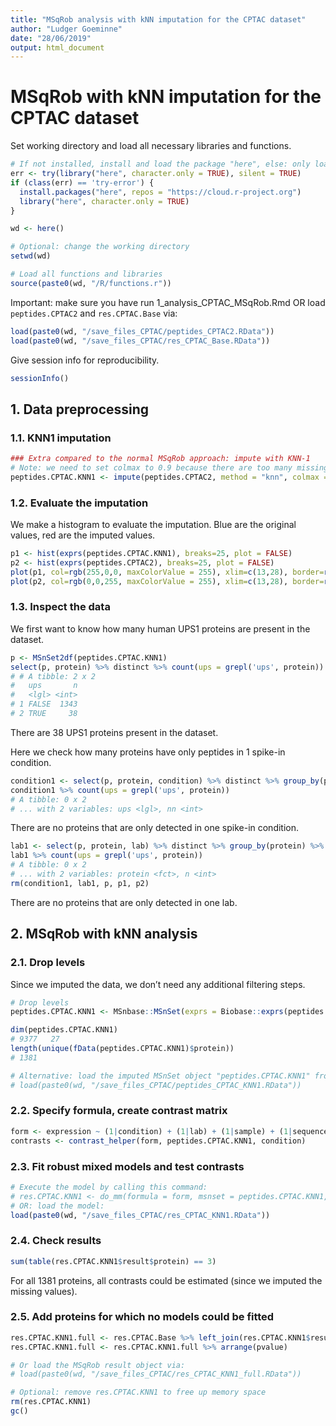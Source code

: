 ```yaml
---
title: "MSqRob analysis with kNN imputation for the CPTAC dataset"
author: "Ludger Goeminne"
date: "28/06/2019"
output: html_document
---
```


# MSqRob with kNN imputation for the CPTAC dataset

Set working directory and load all necessary libraries and functions.

```r
# If not installed, install and load the package "here", else: only load the package.
err <- try(library("here", character.only = TRUE), silent = TRUE)
if (class(err) == 'try-error') {
  install.packages("here", repos = "https://cloud.r-project.org")
  library("here", character.only = TRUE)
}

wd <- here()

# Optional: change the working directory
setwd(wd)

# Load all functions and libraries
source(paste0(wd, "/R/functions.r"))
```

Important: make sure you have run 1_analysis_CPTAC_MSqRob.Rmd OR load `peptides.CPTAC2` and `res.CPTAC.Base` via:

```r
load(paste0(wd, "/save_files_CPTAC/peptides_CPTAC2.RData"))
load(paste0(wd, "/save_files_CPTAC/res_CPTAC_Base.RData"))
```

Give session info for reproducibility.

```r
sessionInfo()
```

## 1. Data preprocessing

### 1.1. KNN1 imputation

```r
### Extra compared to the normal MSqRob approach: impute with KNN-1
# Note: we need to set colmax to 0.9 because there are too many missing values...
peptides.CPTAC.KNN1 <- impute(peptides.CPTAC2, method = "knn", colmax = 0.9)
```

### 1.2. Evaluate the imputation

We make a histogram to evaluate the imputation. Blue are the original values, red are the imputed values.

```r
p1 <- hist(exprs(peptides.CPTAC.KNN1), breaks=25, plot = FALSE)
p2 <- hist(exprs(peptides.CPTAC2), breaks=25, plot = FALSE)
plot(p1, col=rgb(255,0,0, maxColorValue = 255), xlim=c(13,28), border=rgb(255,165,0, maxColorValue = 255), main = "kNN imputation", xlab = "log2(peptide intensity)")  # first histogram
plot(p2, col=rgb(0,0,255, maxColorValue = 255), xlim=c(13,28), border=rgb(0,165,255, maxColorValue = 255), add=TRUE)  # second histogram
```

### 1.3. Inspect the data

We first want to know how many human UPS1 proteins are present in the dataset.

```r
p <- MSnSet2df(peptides.CPTAC.KNN1)
select(p, protein) %>% distinct %>% count(ups = grepl('ups', protein))
# # A tibble: 2 x 2
#   ups       n
#   <lgl> <int>
# 1 FALSE  1343
# 2 TRUE     38
```

There are 38 UPS1 proteins present in the dataset.

Here we check how many proteins have only peptides in 1 spike-in condition.

```r
condition1 <- select(p, protein, condition) %>% distinct %>% group_by(protein) %>% count %>% ungroup %>% filter(n == 1)
condition1 %>% count(ups = grepl('ups', protein))
# A tibble: 0 x 2
# ... with 2 variables: ups <lgl>, nn <int>
```

There are no proteins that are only detected in one spike-in condition.

```r
lab1 <- select(p, protein, lab) %>% distinct %>% group_by(protein) %>% count %>% ungroup %>% filter(n == 1)
lab1 %>% count(ups = grepl('ups', protein))
# A tibble: 0 x 2
# ... with 2 variables: protein <fct>, n <int>
rm(condition1, lab1, p, p1, p2)
```

There are no proteins that are only detected in one lab.

## 2. MSqRob with kNN analysis

### 2.1. Drop levels

Since we imputed the data, we don't need any additional filtering steps.

```r
# Drop levels
peptides.CPTAC.KNN1 <- MSnbase::MSnSet(exprs = Biobase::exprs(peptides.CPTAC.KNN1), fData = droplevels(Biobase::fData(peptides.CPTAC.KNN1)), pData = Biobase::pData(peptides.CPTAC.KNN1))

dim(peptides.CPTAC.KNN1)
# 9377   27
length(unique(fData(peptides.CPTAC.KNN1)$protein))
# 1381

# Alternative: load the imputed MSnSet object "peptides.CPTAC.KNN1" from:
# load(paste0(wd, "/save_files_CPTAC/peptides_CPTAC_KNN1.RData"))
```

### 2.2. Specify formula, create contrast matrix

```r
form <- expression ~ (1|condition) + (1|lab) + (1|sample) + (1|sequence)
contrasts <- contrast_helper(form, peptides.CPTAC.KNN1, condition)
```

### 2.3. Fit robust mixed models and test contrasts

```r
# Execute the model by calling this command:
# res.CPTAC.KNN1 <- do_mm(formula = form, msnset = peptides.CPTAC.KNN1, group_var = protein, contrasts = contrasts, type_df = "conservative", max_iter = 20) # 8 minutes on our system
# OR: load the model:
load(paste0(wd, "/save_files_CPTAC/res_CPTAC_KNN1.RData"))
```

### 2.4. Check results

```r
sum(table(res.CPTAC.KNN1$result$protein) == 3)
```

For all 1381 proteins, all contrasts could be estimated (since we imputed the missing values).

### 2.5. Add proteins for which no models could be fitted

```r
res.CPTAC.KNN1.full <- res.CPTAC.Base %>% left_join(res.CPTAC.KNN1$result)
res.CPTAC.KNN1.full <- res.CPTAC.KNN1.full %>% arrange(pvalue)

# Or load the MSqRob result object via:
# load(paste0(wd, "/save_files_CPTAC/res_CPTAC_KNN1_full.RData"))

# Optional: remove res.CPTAC.KNN1 to free up memory space
rm(res.CPTAC.KNN1)
gc()
```



